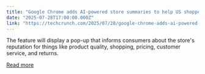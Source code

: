 ```yaml
---
title: "Google Chrome adds AI-powered store summaries to help US shoppers"
date: "2025-07-28T17:00:00.000Z"
link: "https://techcrunch.com/2025/07/28/google-chrome-adds-ai-powered-store-summaries-to-help-u-s-shoppers/"
---
```


The feature will display a pop-up that informs consumers about the store's reputation for things like product quality, shopping, pricing, customer service, and returns.

[Read more](https://techcrunch.com/2025/07/28/google-chrome-adds-ai-powered-store-summaries-to-help-u-s-shoppers/)
